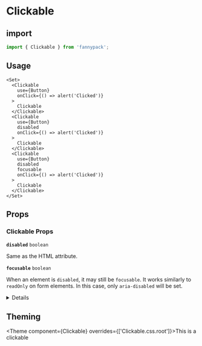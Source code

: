 
# Clickable

## import

```js
import { Clickable } from 'fannypack';
```

## Usage

```jsx-live
<Set>
  <Clickable
    use={Button}
    onClick={() => alert('Clicked')}
  >
    Clickable
  </Clickable>
  <Clickable
    use={Button}
    disabled
    onClick={() => alert('Clicked')}
  >
    Clickable
  </Clickable>
  <Clickable
    use={Button}
    disabled
    focusable
    onClick={() => alert('Clicked')}
  >
    Clickable
  </Clickable>
</Set>
```

## Props

### Clickable Props

<!-- Automatically generated -->

**<Code marginRight="major-1">disabled</Code>** <Code fontSize="150" palette="primary">boolean</Code> 

Same as the HTML attribute.

<Box marginBottom="major-4" />

**<Code marginRight="major-1">focusable</Code>** <Code fontSize="150" palette="primary">boolean</Code> 

When an element is `disabled`, it may still be `focusable`. It works
similarly to `readOnly` on form elements. In this case, only
`aria-disabled` will be set.

<Box marginBottom="major-4" />

<details><Box use="summary" marginBottom="major-2">Inherits <code><strong>Box</strong></code> props</Box>

**<Code marginRight="major-1">use</Code>**  

<Code isBlock palette="primary" fontSize="150" padding="minor-1" marginBottom="major-2">
{`string
  | (ComponentClass<any, any> & { useProps: any; })
  | (FunctionComponent<any> & { useProps: any; })`}
</Code>

<Box marginBottom="major-4" />

**<Code marginRight="major-1">className</Code>** <Code fontSize="150" palette="primary">string</Code> 

<Box marginBottom="major-4" />

**<Code marginRight="major-1">children</Code>**  

<Code isBlock palette="primary" fontSize="150" padding="minor-1" marginBottom="major-2">
{`string
  | number
  | boolean
  | {}
  | ReactElement<any, string
  | ((props: any) => ReactElement<any, string
  | ...
  | (new (props: any) => Component<any, any, any>)>)
  | (new (props: any) => Component<any, any, any>)>
  | ReactNodeArray
  | ReactPortal
  | ((props: BoxProps) => ReactNode)`}
</Code>

<Box marginBottom="major-4" />

**<Code marginRight="major-1">altitude</Code>** <Code fontSize="150" palette="primary">string</Code> 

<Box marginBottom="major-4" />

**<Code marginRight="major-1">variant</Code>** <Code fontSize="150" palette="primary">string</Code> 

<Box marginBottom="major-4" />

**<Code marginRight="major-1">overrides</Code>**  

<Code isBlock palette="primary" fontSize="150" padding="minor-1" marginBottom="major-2">
{`{
  altitudes?: AltitudesThemeConfig;
  borders?: BordersThemeConfig;
  borderRadii?: BorderRadiiThemeConfig;
  breakpoints?: BreakpointsThemeConfig;
  fontSizes?: FontSizeThemeConfig;
  fontWeights?: FontWeightsThemeConfig;
  ... 82 more ...;
  Template?: TemplateThemeConfig;
}`}
</Code>

<Box marginBottom="major-4" />

**<Code marginRight="major-1">elementRef</Code>** <Code fontSize="150" palette="primary">((instance: any) =&#62; void) | RefObject&#60;any&#62;</Code> 

<Box marginBottom="major-4" />

**<Code marginRight="major-1">themeKey</Code>** <Code fontSize="150" palette="primary">string</Code> 

<Box marginBottom="major-4" />

</details>
            

## Theming

<Theme component={Clickable} overrides={['Clickable.css.root']}>This is a clickable</Theme>
